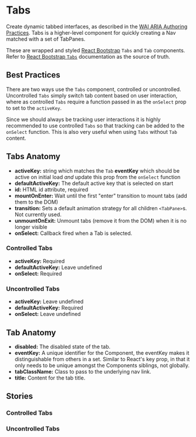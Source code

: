 
# Tabs
Create dynamic tabbed interfaces, as described in the [WAI ARIA Authoring Practices](https://www.w3.org/TR/wai-aria-practices/#tabpanel). Tabs is a higher-level component for quickly creating a Nav matched with a set of TabPanes.

These are wrapped and styled [React Bootstrap](https://react-bootstrap.github.io) `Tabs` and `Tab` components. Refer to [React Bootstrap `Tabs`](https://react-bootstrap.github.io/components/tabs/) documentation as the source of truth.

<Canvas of={ComponentStories.Controlled} />

## Best Practices

There are two ways use the `Tabs` component, controlled or uncontrolled. Uncontrolled `Tabs` simply switch tab content based on user interaction, where as controlled `Tabs` require a function passed in as the `onSelect` prop to set to the `activeKey`.

Since we should always be tracking user interactions it is highly recommended to use controlled `Tabs` so that tracking can be added to the `onSelect` function. This is also very useful when using `Tabs` without `Tab` content.

## Tabs Anatomy

<ArgTypes of={Tabs} />

- **activeKey:** string which matches the `Tab` **eventKey** which should be active on initial load *and* update this prop from the `onSelect` function
- **defaultActiveKey:** The default active key that is selected on start
- **id:** HTML id attribute, required
- **mountOnEnter:** Wait until the first "enter" transition to mount tabs (add them to the DOM)
- **transition:** Sets a default animation strategy for all children `<TabPane>`s. Not currently used.
- **unmountOnExit:** Unmount tabs (remove it from the DOM) when it is no longer visible
- **onSelect:** Callback fired when a Tab is selected.

### Controlled Tabs
- **activeKey:** Required
- **defaultActiveKey:** Leave undefined
- **onSelect:** Required

### Uncontrolled Tabs
- **activeKey:** Leave undefined
- **defaultActiveKey:** Required
- **onSelect:** Leave undefined

## Tab Anatomy

<ArgTypes of={Tab} />

- **disabled:** The disabled state of the tab.
- **eventKey:** A unique identifier for the Component, the eventKey makes it distinguishable from others in a set. Similar to React's key prop, in that it only needs to be unique amongst the Components siblings, not globally.
- **tabClassName:** Class to pass to the underlying nav link.
- **title:** Content for the tab title.

## Stories

### Controlled Tabs

<Canvas of={ComponentStories.Controlled} />

### Uncontrolled Tabs

<Canvas of={ComponentStories.Uncontrolled} />
